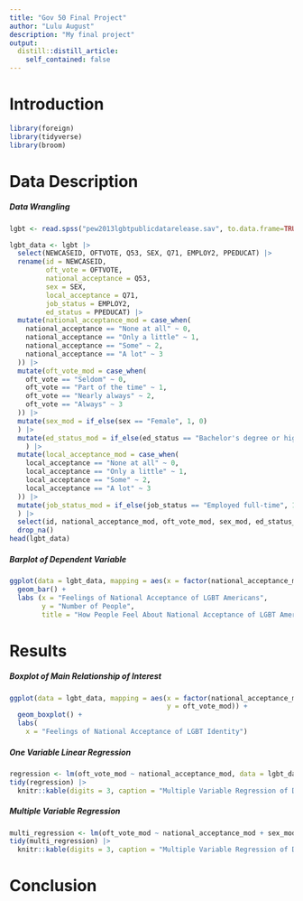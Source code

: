 ```yaml
---
title: "Gov 50 Final Project"
author: "Lulu August"
description: "My final project"
output:
  distill::distill_article:
    self_contained: false
---
```




# Introduction

```r
library(foreign)
library(tidyverse)
library(broom)
```

# Data Description

##### Data Wrangling
```r
lgbt <- read.spss("pew2013lgbtpublicdatarelease.sav", to.data.frame=TRUE)

lgbt_data <- lgbt |>
  select(NEWCASEID, OFTVOTE, Q53, SEX, Q71, EMPLOY2, PPEDUCAT) |>
  rename(id = NEWCASEID,
         oft_vote = OFTVOTE,
         national_acceptance = Q53,
         sex = SEX,
         local_acceptance = Q71,
         job_status = EMPLOY2,
         ed_status = PPEDUCAT) |>
  mutate(national_acceptance_mod = case_when(
    national_acceptance == "None at all" ~ 0,
    national_acceptance == "Only a little" ~ 1,
    national_acceptance == "Some" ~ 2,
    national_acceptance == "A lot" ~ 3
  )) |>
  mutate(oft_vote_mod = case_when(
    oft_vote == "Seldom" ~ 0,
    oft_vote == "Part of the time" ~ 1,
    oft_vote == "Nearly always" ~ 2,
    oft_vote == "Always" ~ 3
  )) |>
  mutate(sex_mod = if_else(sex == "Female", 1, 0)
  ) |>
  mutate(ed_status_mod = if_else(ed_status == "Bachelor's degree or higher", 1, 0)
    ) |>
  mutate(local_acceptance_mod = case_when(
    local_acceptance == "None at all" ~ 0,
    local_acceptance == "Only a little" ~ 1,
    local_acceptance == "Some" ~ 2,
    local_acceptance == "A lot" ~ 3
  )) |>
  mutate(job_status_mod = if_else(job_status == "Employed full-time", 1, 0)
  ) |>
  select(id, national_acceptance_mod, oft_vote_mod, sex_mod, ed_status_mod, local_acceptance_mod) |>
  drop_na()
head(lgbt_data)
```

##### Barplot of Dependent Variable
```r
ggplot(data = lgbt_data, mapping = aes(x = factor(national_acceptance_mod))) +
  geom_bar() +
  labs (x = "Feelings of National Acceptance of LGBT Americans",
        y = "Number of People",
        title = "How People Feel About National Acceptance of LGBT Americans")
```

# Results

##### Boxplot of Main Relationship of Interest
```r
ggplot(data = lgbt_data, mapping = aes(x = factor(national_acceptance_mod),
                                       y = oft_vote_mod)) +
  geom_boxplot() +
  labs(
    x = "Feelings of National Acceptance of LGBT Identity")
```

##### One Variable Linear Regression
```r
regression <- lm(oft_vote_mod ~ national_acceptance_mod, data = lgbt_data)
tidy(regression) |>
  knitr::kable(digits = 3, caption = "Multiple Variable Regression of Different Factors and Voting Likelihood")
```

##### Multiple Variable Regression
```r
multi_regression <- lm(oft_vote_mod ~ national_acceptance_mod + sex_mod + ed_status_mod + local_acceptance_mod, data = lgbt_data)
tidy(multi_regression) |>
  knitr::kable(digits = 3, caption = "Multiple Variable Regression of Different Factors and Voting Likelihood")
```


# Conclusion
